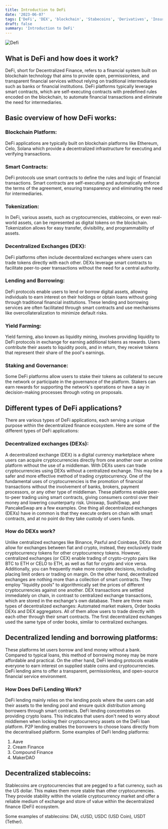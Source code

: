 ```yaml
---
title: Introduction to DeFi
date: '2023-06-07'
tags: ['DeFi', 'DEX', 'blockchain', 'Stabecoins', 'Derivatives', 'Insurance']
draft: false
summary: 'Introduction to DeFi'
---
```


![Defi](/static/images/canada/Defi.jpg)

## What is DeFi and how does it work?

DeFi, short for Decentralized Finance, refers to a financial system built on blockchain technology that aims to provide open, permissionless, and transparent financial services without relying on traditional intermediaries such as banks or financial institutions. DeFi platforms typically leverage smart contracts, which are self-executing contracts with predefined rules encoded on the blockchain, to automate financial transactions and eliminate the need for intermediaries.

## Basic overview of how DeFi works:

### Blockchain Platform: 
DeFi applications are typically built on blockchain platforms like Ethereum, Celo, Solana which provide a decentralized infrastructure for executing and verifying transactions.

### Smart Contracts:
DeFi protocols use smart contracts to define the rules and logic of financial transactions. Smart contracts are self-executing and automatically enforce the terms of the agreement, ensuring transparency and eliminating the need for intermediaries.

### Tokenization:
In DeFi, various assets, such as cryptocurrencies, stablecoins, or even real-world assets, can be represented as digital tokens on the blockchain. Tokenization allows for easy transfer, divisibility, and programmability of assets.

### Decentralized Exchanges (DEX):
DeFi platforms often include decentralized exchanges where users can trade tokens directly with each other. DEXs leverage smart contracts to facilitate peer-to-peer transactions without the need for a central authority.

### Lending and Borrowing:
DeFi protocols enable users to lend or borrow digital assets, allowing individuals to earn interest on their holdings or obtain loans without going through traditional financial institutions. These lending and borrowing services are often facilitated through smart contracts and use mechanisms like overcollateralization to minimize default risks.

### Yield Farming:
Yield farming, also known as liquidity mining, involves providing liquidity to DeFi protocols in exchange for earning additional tokens as rewards. Users contribute their assets to liquidity pools, and in return, they receive tokens that represent their share of the pool's earnings.

### Staking and Governance:
Some DeFi platforms allow users to stake their tokens as collateral to secure the network or participate in the governance of the platform. Stakers can earn rewards for supporting the network's operations or have a say in decision-making processes through voting on proposals.

## Different types of DeFi applications?
There are various types of DeFi applications, each serving a unique purpose within the decentralized finance ecosystem. Here are some of the different types of DeFi applications:

### Decentralized exchanges (DEXs): 
A decentralized exchange (DEX) is a digital currency marketplace where users can acquire cryptocurrencies directly from one another over an online platform without the use of a middleman. With DEXs users can trade cryptocurrencies using DEXs without a centralized exchange. This may be a safer and more effective method of trading cryptocurrency. 
One of the fundamental uses of cryptocurrencies is the promotion of financial transactions without the involvement of banks, brokers, payment processors, or any other type of middleman.
These platforms enable peer-to-peer trading using smart contracts, giving consumers control over their money and lowering counterparty risk. Uniswap, SushiSwap, and PancakeSwap are a few examples. One thing all decentralized exchanges (DEXs) have in common is that they execute orders on chain with smart contracts, and at no point do they take custody of users funds.

### How do DEXs work?
Unlike centralized exchanges like Binance, Paxful and Coinbase, DEXs dont allow for exchanges between fiat and crypto, instead, they exclusively trade cryptocurrency tokens for other cryptocurrency tokens. However, centralized exchanges (or CEX) enable trading of crypto-crypto pairs like BTC to ETH or CELO to ETH, as well as fiat for crypto and vice versa. Additionally, you can frequently make more complex decisions, including placing limit orders or trading on margin. On the other hand, decentralized exchanges are nothing more than a collection of smart contracts. They employ "liquidity pools" to algorithmically set the prices of different cryptocurrencies against one another. DEX transactions are settled immediately on chain, in contrast to centralized exchange transactions, which are stored in the exchange's own database. There are three main types of decentralized exchanges: Automated market makers, Order books DEXs and DEX aggregators. All of them allow users to trade directly with each other through their smart contracts. The first decentralized exchanges used the same type of order books, similar to centralized exchanges.


## Decentralized lending and borrowing platforms:
These platforms let users borrow and lend money without a bank. Compared to typical loans, this method of borrowing money may be more affordable and practical.
On the other hand, DeFi lending protocols enable everyone to earn interest on supplied stable coins and cryptocurrencies. DeFi lending aims to offer a transparent, permissionless, and open-source financial service environment.

### How Does DeFi Lending Work?
DeFi lending mainly relies on the lending pools where the users can add their assets to the lending pool and ensure quick distribution among borrowers through smart contracts.
DeFi lending concentrates on providing crypto loans. This indicates that users don't need to worry about middlemen when locking their cryptocurrency assets on the DeFi loan platform. P2P lending enables the borrowers to choose loans directly from the decentralised platform.
Some examples of DeFi lending platforms: 

<ol>
  <li>Aave</li>
  <li>Cream Finance</li>
  <li>Compound Finance</li>
  <li>MakerDAO</li>
</ol>


## Decentralized stablecoins: 
Stablecoins are cryptocurrencies that are pegged to a fiat currency, such as the US dollar. This makes them more stable than other cryptocurrencies. They provide stability within the volatile cryptocurrency market and offer a reliable medium of exchange and store of value within the decentralized finance (DeFi) ecosystem.

Some examples of stablecoins: DAI, cUSD, USDC (USD Coin), USDT (Tether).